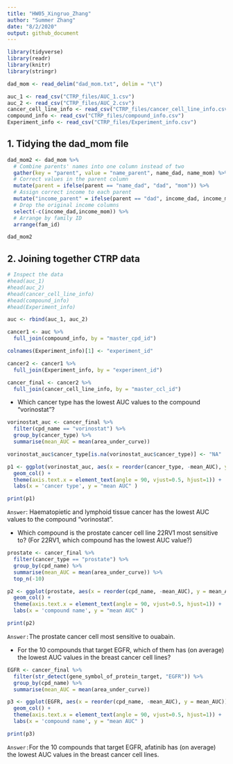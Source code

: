 ```yaml
---
title: "HW05_Xingruo_Zhang"
author: "Summer Zhang"
date: "8/2/2020"
output: github_document
---
```



```r
library(tidyverse)
library(readr)
library(knitr)
library(stringr)

dad_mom <- read_delim("dad_mom.txt", delim = "\t")

auc_1 <- read_csv("CTRP_files/AUC_1.csv")
auc_2 <- read_csv("CTRP_files/AUC_2.csv")
cancer_cell_line_info <- read_csv("CTRP_files/cancer_cell_line_info.csv")
compound_info <- read_csv("CTRP_files/compound_info.csv")
Experiment_info <- read_csv("CTRP_files/Experiment_info.csv")
```

## 1. Tidying the dad_mom file
```r
dad_mom2 <- dad_mom %>% 
  # Combine parents' names into one column instead of two
  gather(key = "parent", value = "name_parent", name_dad, name_mom) %>% 
  # Correct values in the parent column
  mutate(parent = ifelse(parent == "name_dad", "dad", "mom")) %>% 
  # Assign correct income to each parent
  mutate("income_parent" = ifelse(parent == "dad", income_dad, income_mom)) %>% 
  # Drop the original income columns
  select(-c(income_dad,income_mom)) %>% 
  # Arrange by family ID
  arrange(fam_id)

dad_mom2
```

## 2. Joining together CTRP data
```r
# Inspect the data
#head(auc_1)
#head(auc_2)
#head(cancer_cell_line_info)
#head(compound_info)
#head(Experiment_info)
```


```r
auc <- rbind(auc_1, auc_2)

cancer1 <- auc %>% 
  full_join(compound_info, by = "master_cpd_id")

colnames(Experiment_info)[1] <- "experiment_id"

cancer2 <- cancer1 %>% 
  full_join(Experiment_info, by = "experiment_id")

cancer_final <- cancer2 %>% 
  full_join(cancer_cell_line_info, by = "master_ccl_id")
```

* Which cancer type has the lowest AUC values to the compound "vorinostat"?
```r
vorinostat_auc <- cancer_final %>% 
  filter(cpd_name == "vorinostat") %>% 
  group_by(cancer_type) %>% 
  summarise(mean_AUC = mean(area_under_curve))

vorinostat_auc$cancer_type[is.na(vorinostat_auc$cancer_type)] <- "NA"

p1 <- ggplot(vorinostat_auc, aes(x = reorder(cancer_type, -mean_AUC), y = mean_AUC)) +
  geom_col() + 
  theme(axis.text.x = element_text(angle = 90, vjust=0.5, hjust=1)) +
  labs(x = 'cancer type', y = "mean AUC" )

print(p1)
```

`Answer`: Haematopietic and lymphoid tissue cancer has the lowest AUC values to the compound "vorinostat". 

* Which compound is the prostate cancer cell line 22RV1 most sensitive to? (For 22RV1, which compound has the lowest AUC value?)
```r
prostate <- cancer_final %>% 
  filter(cancer_type == "prostate") %>% 
  group_by(cpd_name) %>% 
  summarise(mean_AUC = mean(area_under_curve)) %>% 
  top_n(-10)

p2 <- ggplot(prostate, aes(x = reorder(cpd_name, -mean_AUC), y = mean_AUC)) +
  geom_col() + 
  theme(axis.text.x = element_text(angle = 90, vjust=0.5, hjust=1)) +
  labs(x = 'compound name', y = "mean AUC" )

print(p2)
```

`Answer:`The prostate cancer cell most sensitive to ouabain. 

* For the 10 compounds that target EGFR, which of them has (on average) the lowest AUC values in the breast cancer cell lines?
```r
EGFR <- cancer_final %>% 
  filter(str_detect(gene_symbol_of_protein_target, "EGFR")) %>% 
  group_by(cpd_name) %>% 
  summarise(mean_AUC = mean(area_under_curve))

p3 <- ggplot(EGFR, aes(x = reorder(cpd_name, -mean_AUC), y = mean_AUC)) +
  geom_col() + 
  theme(axis.text.x = element_text(angle = 90, vjust=0.5, hjust=1)) +
  labs(x = 'compound name', y = "mean AUC" )

print(p3)
```

`Answer:`For the 10 compounds that target EGFR, afatinib has (on average) the lowest AUC values in the breast cancer cell lines. 


